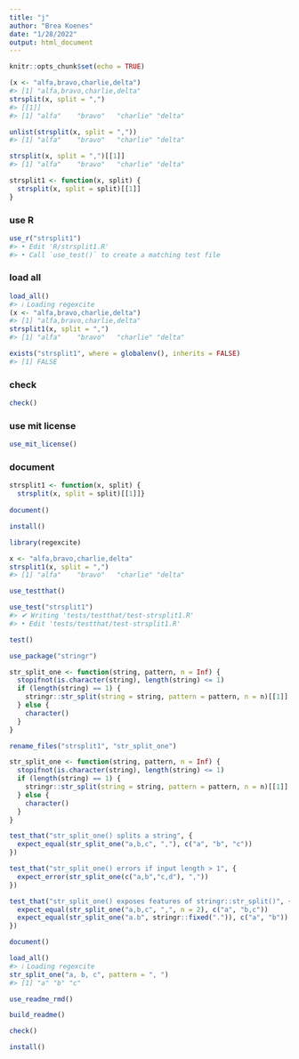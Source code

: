 ```yaml
---
title: "j"
author: "Brea Koenes"
date: "1/28/2022"
output: html_document
---
```


```r
knitr::opts_chunk$set(echo = TRUE)
```

```r
(x <- "alfa,bravo,charlie,delta")
#> [1] "alfa,bravo,charlie,delta"
strsplit(x, split = ",")
#> [[1]]
#> [1] "alfa"    "bravo"   "charlie" "delta"
```

```r
unlist(strsplit(x, split = ","))
#> [1] "alfa"    "bravo"   "charlie" "delta"

strsplit(x, split = ",")[[1]]
#> [1] "alfa"    "bravo"   "charlie" "delta"
```

```r
strsplit1 <- function(x, split) {
  strsplit(x, split = split)[[1]]
}
```

### use R
```r
use_r("strsplit1")
#> • Edit 'R/strsplit1.R'
#> • Call `use_test()` to create a matching test file
```

### load all
```r
load_all()
#> ℹ Loading regexcite
(x <- "alfa,bravo,charlie,delta")
#> [1] "alfa,bravo,charlie,delta"
strsplit1(x, split = ",")
#> [1] "alfa"    "bravo"   "charlie" "delta"
```

```r
exists("strsplit1", where = globalenv(), inherits = FALSE)
#> [1] FALSE
```

### check
```r
check()
```

### use mit license
```r
use_mit_license()
```

### document 
```r
strsplit1 <- function(x, split) {
  strsplit(x, split = split)[[1]]}
  
document()
```

```r
install()
```

```r
library(regexcite)

x <- "alfa,bravo,charlie,delta"
strsplit1(x, split = ",")
#> [1] "alfa"    "bravo"   "charlie" "delta"
```

```r
use_testthat()

use_test("strsplit1")
#> ✔ Writing 'tests/testthat/test-strsplit1.R'
#> • Edit 'tests/testthat/test-strsplit1.R'
```
```r
test()
```

```r
use_package("stringr")
```

```r
str_split_one <- function(string, pattern, n = Inf) {
  stopifnot(is.character(string), length(string) <= 1)
  if (length(string) == 1) {
    stringr::str_split(string = string, pattern = pattern, n = n)[[1]]
  } else {
    character()
  }
}
```

```r
rename_files("strsplit1", "str_split_one")
```

```r
str_split_one <- function(string, pattern, n = Inf) {
  stopifnot(is.character(string), length(string) <= 1)
  if (length(string) == 1) {
    stringr::str_split(string = string, pattern = pattern, n = n)[[1]]
  } else {
    character()
  }
}
```

```r
test_that("str_split_one() splits a string", {
  expect_equal(str_split_one("a,b,c", ","), c("a", "b", "c"))
})

test_that("str_split_one() errors if input length > 1", {
  expect_error(str_split_one(c("a,b","c,d"), ","))
})

test_that("str_split_one() exposes features of stringr::str_split()", {
  expect_equal(str_split_one("a,b,c", ",", n = 2), c("a", "b,c"))
  expect_equal(str_split_one("a.b", stringr::fixed(".")), c("a", "b"))
})
```

```r
document()
```

```r
load_all()
#> ℹ Loading regexcite
str_split_one("a, b, c", pattern = ", ")
#> [1] "a" "b" "c"
```

```r
use_readme_rmd()
```

```r
build_readme()
```

```r
check()
```

```r
install()
```





